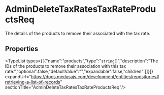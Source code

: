 
# AdminDeleteTaxRatesTaxRateProductsReq

The details of the products to remove their associated with the tax rate.

## Properties

<TypeList types={[{"name":"products","type":"`string`[]","description":"The IDs of the products to remove their association with this tax rate.","optional":false,"defaultValue":"","expandable":false,"children":[]}]} expandUrl="https://docs.medusajs.com/development/entities/repositories#retrieving-a-list-of-records" sectionTitle="AdminDeleteTaxRatesTaxRateProductsReq"/>
